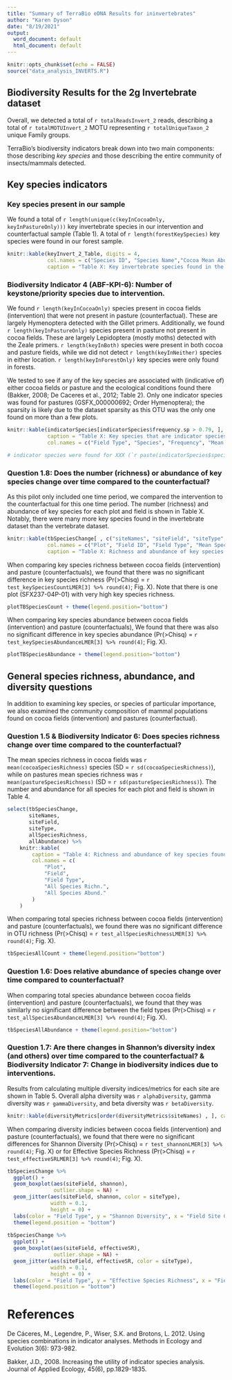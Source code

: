 ```yaml
---
title: "Summary of TerraBio eDNA Results for ininvertebrates"
author: "Karen Dyson"
date: "8/19/2021"
output:
  word_document: default
  html_document: default
---
```


```r
knitr::opts_chunk$set(echo = FALSE)
source("data_analysis_INVERTS.R")


```

## Biodiversity Results for the 2g Invertebrate dataset

Overall, we detected a total of `r totalReadsInvert_2` reads, describing a total of `r totalMOTUInvert_2` MOTU representing `r totalUniqueTaxon_2` unique Family groups.

TerraBio's biodiversity indicators break down into two main components: those describing _key species_ and those describing the entire community of insects/mammals detected.



## Key species indicators

### Key species present in our sample

We found a total of `r length(unique(c(keyInCocoaOnly, keyInPastureOnly)))` key invertebrate species in our intervention and counterfactual sample (Table 1). A total of `r length(forestKeySpecies)` key species were found in our forest sample.


```r

knitr::kable(keyInvert_2_Table, digits = 4,
             col.names = c("Species ID", "Species Name","Cocoa Mean Abund.", "Cocoa Std. Deviation", "Pasture Mean Abund.", "Pasture Std. Deviation", "Forest Mean Abund.", "Forest Std.Deviation"),
             caption = "Table X: Key invertebrate species found in the TerraBio pilot in cocoa and pasture fields, along with those found in the three forest plots.")


```


### Biodiversity Indicator 4 (ABF-KPI-6): Number of keystone/priority species due to intervention.

We found `r length(keyInCocoaOnly)` species present in cocoa fields (intervention) that were not present in pasture (counterfactual). These are largely Hymenoptera detected with the Gillet primers. Additionally, we found `r length(keyInPastureOnly)` species present in pasture not present in cocoa fields. These are largely  Lepidoptera (mostly moths) detected with the Zeale primers. `r length(keyInBoth)` species were present in both cocoa and pasture fields, while we did not detect `r length(keyInNeither)` species in either location. `r length(keyInForestOnly)` key species were only found in forests.

We tested to see if any of the key species are associated with (indicative of) either cocoa fields or pasture and the ecological conditions found there (Bakker, 2008; De Caceres et al., 2012; Table 2). Only one indicator species was found for pastures (GSFX_000000692; Order Hymenoptera); the sparsity is likely due to the dataset sparsity as this OTU was the only one found on more than a few plots.


```r

knitr::kable(indicatorSpecies[indicatorSpecies$frequency.sp > 0.79, ],
             caption = "Table X: Key species that are indicator species for either cocoa fields or pastures.",
             col.names = c("Field Type", "Species", "Frequency", "Mean Indicator Stat", "Minimum p Value", "Maximum p value"))

# indicator species were found for XXX (`r paste(indicatorSpecies$species)`; Table X).


```

### Question 1.8: Does the number (richness) or abundance of key species change over time compared to the counterfactual?

As this pilot only included one time period, we compared the intervention to the counterfactual for this one time period. The number (richness) and abundance of key species for each plot and field is shown in Table X. Notably, there were many more key species found in the invertebrate dataset than the vertebrate dataset.

```r

knitr::kable(tbSpeciesChange[ , c("siteNames", "siteField", "siteType", "keySpeciesCount", "keySpeciesAbundance", "allSpeciesRichness", "allAbundance")], 
             col.names = c("Plot", "Field ID", "Field Type", "Mean Species Richn.", "Mean Species Abund.", "All Species Richn.", "All Species Abund."),
             caption = "Table X: Richness and abundance of key species and all species of invertebrates found in the TerraBio pilot in cocoa and pasture fields.")

```


When comparing key species richness between cocoa fields (intervention) and pasture (counterfactuals), we found that there was no significant difference in key species richness (Pr(>Chisq) = `r test_keySpeciesCountLMER[3] %>% round(4)`; Fig. X). Note that there is one plot (SFX237-04P-01) with very high key species richness. 


```r

plotTBSpeciesCount + theme(legend.position="bottom")

```

When comparing key species abundance between cocoa fields (intervention) and pasture (counterfactuals), We found that there was also no significant difference in key species abundance (Pr(>Chisq) = `r test_keySpeciesAbundanceLMER[3] %>% round(4)`; Fig. X). 


```r

plotTBSpeciesAbundance + theme(legend.position="bottom")


```



## General species richness, abundance, and diversity questions

In addition to examining key species, or species of particular importance, we also examined the community composition of mammal populations found on cocoa fields (intervention) and pastures (counterfactual).

### Question 1.5 & Biodiversity Indicator 6: Does species richness change over time compared to the counterfactual?

The mean species richness in cocoa fields was `r mean(cocoaSpeciesRichness)` species (SD = `r sd(cocoaSpeciesRichness)`), while on pastures mean species richness was `r mean(pastureSpeciesRichness)` (SD = `r sd(pastureSpeciesRichness)`). The number and abundance for all species for each plot and field is shown in Table 4.

```r

select(tbSpeciesChange,
       siteNames,
       siteField,
       siteType,
       allSpeciesRichness,
       allAbundance) %>%
    knitr::kable(
        caption = "Table 4: Richness and abundance of key species found in the TerraBio pilot in cocoa and pasture fields.",
        col.names = c(
            "Plot",
            "Field",
            "Field Type",
            "All Species Richn.",
            "All Species Abund."
        )
    )

```

When comparing total species richness between cocoa fields (intervention) and pasture (counterfactuals), we found there was no significant difference in OTU richness (Pr(>Chisq) = `r test_allSpeciesRichnessLMER[3] %>% round(4)`; Fig. X). 


```r

tbSpeciesAllCount + theme(legend.position="bottom")

```


### Question 1.6: Does relative abundance of species change over time compared to counterfactual?

When comparing total species abundance between cocoa fields (intervention) and pasture (counterfactuals), we found that they was similarly no significant difference between the field types (Pr(>Chisq) = `r test_allSpeciesAbundanceLMER[3] %>% round(4)`; Fig. X). 


```r

tbSpeciesAllAbundance + theme(legend.position="bottom")

```


### Question 1.7: Are there changes in Shannon’s diversity index (and others) over time compared to the counterfactual? & Biodiversity Indicator 7: Change in biodiversity indices due to interventions.

Results from calculating multiple diversity indices/metrics for each site are shown in Table 5. Overall alpha diversity was `r alphaDiversity`, gamma diversity was `r gammaDiversity`, and beta diversity was `r betaDiversity`.

```r

knitr::kable(diversityMetrics[order(diversityMetrics$siteNames) , ], caption = "Table 5: Diversity indices found in the TerraBio pilot in cocoa and pasture fields.", digits = 4, col.names = c("Plot", "Shannon", "Simpson", "Pielou", "Effective Sp. Richn.", "Absolute Dominance", "Relative Dominance"))

```

When comparing diversity indicies between cocoa fields (intervention) and pasture (counterfactuals), we found that there were no significant differences for Shannon Diversity (Pr(>Chisq) = `r test_shannonLMER[3] %>% round(4)`; Fig. X) or for Effective Species Richness (Pr(>Chisq) = `r test_effectiveSRLMER[3] %>% round(4)`; Fig. X).

```r

tbSpeciesChange %>%
  ggplot() +
  geom_boxplot(aes(siteField, shannon),
               outlier.shape = NA) +
  geom_jitter(aes(siteField, shannon, color = siteType),
              width = 0.1,
              height = 0) +
  labs(color = "Field Type", y = "Shannon Diversity", x = "Field Site Code") +
  theme(legend.position = "bottom")
    
tbSpeciesChange %>%
  ggplot() +
  geom_boxplot(aes(siteField, effectiveSR),
               outlier.shape = NA) +
  geom_jitter(aes(siteField, effectiveSR, color = siteType),
              width = 0.1,
              height = 0) +
  labs(color = "Field Type", y = "Effective Species Richness", x = "Field Site Code") +
  theme(legend.position = "bottom")

```




# References

De Cáceres, M., Legendre, P., Wiser, S.K. and Brotons, L. 2012. Using species combinations in indicator analyses. Methods in Ecology and Evolution 3(6): 973-982.

Bakker, J.D., 2008. Increasing the utility of indicator species analysis. Journal of Applied Ecology, 45(6), pp.1829-1835.